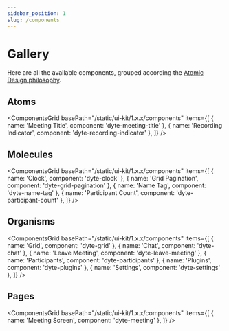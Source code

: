 ```yaml
---
sidebar_position: 1
slug: /components
---
```


# Gallery

Here are all the available components, grouped according the
[Atomic Design philosophy](https://bradfrost.com/blog/post/atomic-web-design/).

## Atoms

<ComponentsGrid
  basePath="/static/ui-kit/1.x.x/components"
  items={[
    { name: 'Meeting Title', component: 'dyte-meeting-title' },
    { name: 'Recording Indicator', component: 'dyte-recording-indicator' },
  ]}
/>

## Molecules

<ComponentsGrid
  basePath="/static/ui-kit/1.x.x/components"
  items={[
    { name: 'Clock', component: 'dyte-clock' },
    { name: 'Grid Pagination', component: 'dyte-grid-pagination' },
    { name: 'Name Tag', component: 'dyte-name-tag' },
    { name: 'Participant Count', component: 'dyte-participant-count' },
  ]}
/>

## Organisms

<ComponentsGrid
  basePath="/static/ui-kit/1.x.x/components"
  items={[
    { name: 'Grid', component: 'dyte-grid' },
    { name: 'Chat', component: 'dyte-chat' },
    { name: 'Leave Meeting', component: 'dyte-leave-meeting' },
    { name: 'Participants', component: 'dyte-participants' },
    { name: 'Plugins', component: 'dyte-plugins' },
    { name: 'Settings', component: 'dyte-settings' },
  ]}
/>

## Pages

<ComponentsGrid
  basePath="/static/ui-kit/1.x.x/components"
  items={[
    { name: 'Meeting Screen', component: 'dyte-meeting' },
  ]}
/>
